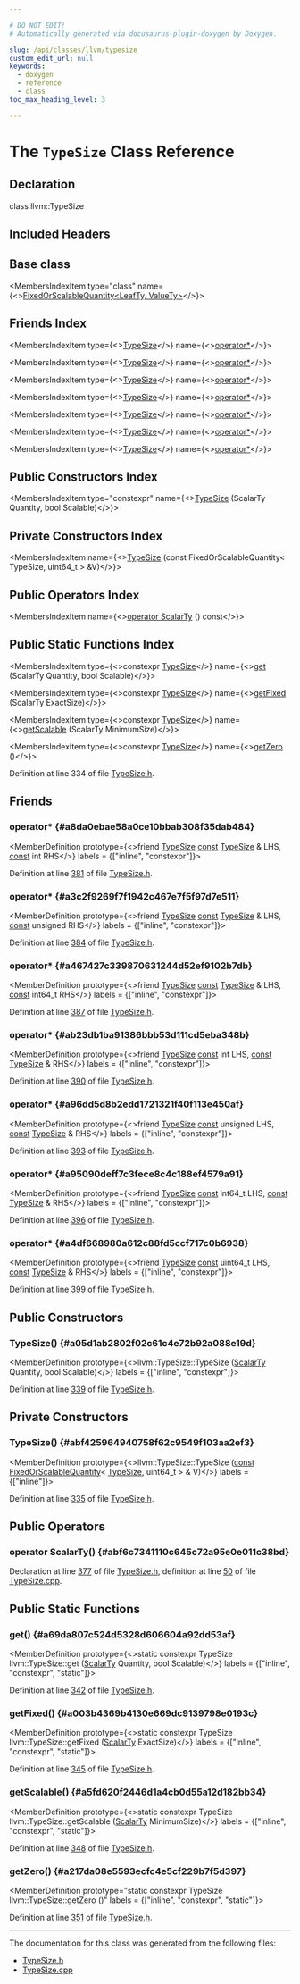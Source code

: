 ```yaml
---

# DO NOT EDIT!
# Automatically generated via docusaurus-plugin-doxygen by Doxygen.

slug: /api/classes/llvm/typesize
custom_edit_url: null
keywords:
  - doxygen
  - reference
  - class
toc_max_heading_level: 3

---
```





# The `TypeSize` Class Reference

<DoxygenPage pluginConfig={pluginConfig}>



## Declaration

<CodeBlock>class llvm::TypeSize</CodeBlock>

## Included Headers

<IncludesList>
<IncludesListItem
  filePath="llvm/Support/TypeSize.h"
  permalink="/docs/api/files/include/include/llvm/include/llvm/support/typesize-h"
  isLocal="true" />
</IncludesList>

## Base class

<MembersIndex>

<MembersIndexItem
  type="class"
  name={<><a href="/docs/api/classes/llvm/details/fixedorscalablequantity">FixedOrScalableQuantity&lt;LeafTy, ValueTy&gt;</a></>}>
</MembersIndexItem>

</MembersIndex>

## Friends Index

<MembersIndex>

<MembersIndexItem
  type={<><a href="/docs/api/classes/llvm/typesize">TypeSize</a></>}
  name={<><a href="#a8da0ebae58a0ce10bbab308f35dab484">operator&#42;</a></>}>
</MembersIndexItem>

<MembersIndexItem
  type={<><a href="/docs/api/classes/llvm/typesize">TypeSize</a></>}
  name={<><a href="#a3c2f9269f7f1942c467e7f5f97d7e511">operator&#42;</a></>}>
</MembersIndexItem>

<MembersIndexItem
  type={<><a href="/docs/api/classes/llvm/typesize">TypeSize</a></>}
  name={<><a href="#a467427c339870631244d52ef9102b7db">operator&#42;</a></>}>
</MembersIndexItem>

<MembersIndexItem
  type={<><a href="/docs/api/classes/llvm/typesize">TypeSize</a></>}
  name={<><a href="#ab23db1ba91386bbb53d111cd5eba348b">operator&#42;</a></>}>
</MembersIndexItem>

<MembersIndexItem
  type={<><a href="/docs/api/classes/llvm/typesize">TypeSize</a></>}
  name={<><a href="#a96dd5d8b2edd1721321f40f113e450af">operator&#42;</a></>}>
</MembersIndexItem>

<MembersIndexItem
  type={<><a href="/docs/api/classes/llvm/typesize">TypeSize</a></>}
  name={<><a href="#a95090deff7c3fece8c4c188ef4579a91">operator&#42;</a></>}>
</MembersIndexItem>

<MembersIndexItem
  type={<><a href="/docs/api/classes/llvm/typesize">TypeSize</a></>}
  name={<><a href="#a4df668980a612c88fd5ccf717c0b6938">operator&#42;</a></>}>
</MembersIndexItem>

</MembersIndex>

## Public Constructors Index

<MembersIndex>

<MembersIndexItem
  type="constexpr"
  name={<><a href="#a05d1ab2802f02c61c4e72b92a088e19d">TypeSize</a> (ScalarTy Quantity, bool Scalable)</>}>
</MembersIndexItem>

</MembersIndex>

## Private Constructors Index

<MembersIndex>

<MembersIndexItem
  name={<><a href="#abf425964940758f62c9549f103aa2ef3">TypeSize</a> (const FixedOrScalableQuantity&lt; TypeSize, uint64&#95;t &gt; &amp;V)</>}>
</MembersIndexItem>

</MembersIndex>

## Public Operators Index

<MembersIndex>

<MembersIndexItem
  name={<><a href="#abf6c7341110c645c72a95e0e011c38bd">operator ScalarTy</a> () const</>}>
</MembersIndexItem>

</MembersIndex>

## Public Static Functions Index

<MembersIndex>

<MembersIndexItem
  type={<>constexpr <a href="/docs/api/classes/llvm/typesize">TypeSize</a></>}
  name={<><a href="#a69da807c524d5328d606604a92dd53af">get</a> (ScalarTy Quantity, bool Scalable)</>}>
</MembersIndexItem>

<MembersIndexItem
  type={<>constexpr <a href="/docs/api/classes/llvm/typesize">TypeSize</a></>}
  name={<><a href="#a003b4369b4130e669dc9139798e0193c">getFixed</a> (ScalarTy ExactSize)</>}>
</MembersIndexItem>

<MembersIndexItem
  type={<>constexpr <a href="/docs/api/classes/llvm/typesize">TypeSize</a></>}
  name={<><a href="#a5fd620f2446d1a4cb0d55a12d182bb34">getScalable</a> (ScalarTy MinimumSize)</>}>
</MembersIndexItem>

<MembersIndexItem
  type={<>constexpr <a href="/docs/api/classes/llvm/typesize">TypeSize</a></>}
  name={<><a href="#a217da08e5593ecfc4e5cf229b7f5d397">getZero</a> ()</>}>
</MembersIndexItem>

</MembersIndex>


Definition at line 334 of file <a href="/docs/api/files/include/include/llvm/include/llvm/support/typesize-h">TypeSize.h</a>.

<SectionDefinition>

## Friends

### operator&#42; {#a8da0ebae58a0ce10bbab308f35dab484}

<MemberDefinition
  prototype={<>friend <a href="/docs/api/classes/llvm/typesize">TypeSize</a> <a href="/docs/api/files/lib/lib/target/lib/target/aarch64/aarch64promoteconstant-cpp/#a90f8350fecae261c25be85d38b451bff">const</a> <a href="/docs/api/classes/llvm/typesize">TypeSize</a> &amp; LHS, <a href="/docs/api/files/lib/lib/target/lib/target/aarch64/aarch64promoteconstant-cpp/#a90f8350fecae261c25be85d38b451bff">const</a> int RHS</>}
  labels = {["inline", "constexpr"]}>

Definition at line <a href="/docs/api/files/include/include/llvm/include/llvm/support/typesize-h/#l00381">381</a> of file <a href="/docs/api/files/include/include/llvm/include/llvm/support/typesize-h">TypeSize.h</a>.
</MemberDefinition>

### operator&#42; {#a3c2f9269f7f1942c467e7f5f97d7e511}

<MemberDefinition
  prototype={<>friend <a href="/docs/api/classes/llvm/typesize">TypeSize</a> <a href="/docs/api/files/lib/lib/target/lib/target/aarch64/aarch64promoteconstant-cpp/#a90f8350fecae261c25be85d38b451bff">const</a> <a href="/docs/api/classes/llvm/typesize">TypeSize</a> &amp; LHS, <a href="/docs/api/files/lib/lib/target/lib/target/aarch64/aarch64promoteconstant-cpp/#a90f8350fecae261c25be85d38b451bff">const</a> unsigned RHS</>}
  labels = {["inline", "constexpr"]}>

Definition at line <a href="/docs/api/files/include/include/llvm/include/llvm/support/typesize-h/#l00384">384</a> of file <a href="/docs/api/files/include/include/llvm/include/llvm/support/typesize-h">TypeSize.h</a>.
</MemberDefinition>

### operator&#42; {#a467427c339870631244d52ef9102b7db}

<MemberDefinition
  prototype={<>friend <a href="/docs/api/classes/llvm/typesize">TypeSize</a> <a href="/docs/api/files/lib/lib/target/lib/target/aarch64/aarch64promoteconstant-cpp/#a90f8350fecae261c25be85d38b451bff">const</a> <a href="/docs/api/classes/llvm/typesize">TypeSize</a> &amp; LHS, <a href="/docs/api/files/lib/lib/target/lib/target/aarch64/aarch64promoteconstant-cpp/#a90f8350fecae261c25be85d38b451bff">const</a> int64&#95;t RHS</>}
  labels = {["inline", "constexpr"]}>

Definition at line <a href="/docs/api/files/include/include/llvm/include/llvm/support/typesize-h/#l00387">387</a> of file <a href="/docs/api/files/include/include/llvm/include/llvm/support/typesize-h">TypeSize.h</a>.
</MemberDefinition>

### operator&#42; {#ab23db1ba91386bbb53d111cd5eba348b}

<MemberDefinition
  prototype={<>friend <a href="/docs/api/classes/llvm/typesize">TypeSize</a> <a href="/docs/api/files/lib/lib/target/lib/target/aarch64/aarch64promoteconstant-cpp/#a90f8350fecae261c25be85d38b451bff">const</a> int LHS, <a href="/docs/api/files/lib/lib/target/lib/target/aarch64/aarch64promoteconstant-cpp/#a90f8350fecae261c25be85d38b451bff">const</a> <a href="/docs/api/classes/llvm/typesize">TypeSize</a> &amp; RHS</>}
  labels = {["inline", "constexpr"]}>

Definition at line <a href="/docs/api/files/include/include/llvm/include/llvm/support/typesize-h/#l00390">390</a> of file <a href="/docs/api/files/include/include/llvm/include/llvm/support/typesize-h">TypeSize.h</a>.
</MemberDefinition>

### operator&#42; {#a96dd5d8b2edd1721321f40f113e450af}

<MemberDefinition
  prototype={<>friend <a href="/docs/api/classes/llvm/typesize">TypeSize</a> <a href="/docs/api/files/lib/lib/target/lib/target/aarch64/aarch64promoteconstant-cpp/#a90f8350fecae261c25be85d38b451bff">const</a> unsigned LHS, <a href="/docs/api/files/lib/lib/target/lib/target/aarch64/aarch64promoteconstant-cpp/#a90f8350fecae261c25be85d38b451bff">const</a> <a href="/docs/api/classes/llvm/typesize">TypeSize</a> &amp; RHS</>}
  labels = {["inline", "constexpr"]}>

Definition at line <a href="/docs/api/files/include/include/llvm/include/llvm/support/typesize-h/#l00393">393</a> of file <a href="/docs/api/files/include/include/llvm/include/llvm/support/typesize-h">TypeSize.h</a>.
</MemberDefinition>

### operator&#42; {#a95090deff7c3fece8c4c188ef4579a91}

<MemberDefinition
  prototype={<>friend <a href="/docs/api/classes/llvm/typesize">TypeSize</a> <a href="/docs/api/files/lib/lib/target/lib/target/aarch64/aarch64promoteconstant-cpp/#a90f8350fecae261c25be85d38b451bff">const</a> int64&#95;t LHS, <a href="/docs/api/files/lib/lib/target/lib/target/aarch64/aarch64promoteconstant-cpp/#a90f8350fecae261c25be85d38b451bff">const</a> <a href="/docs/api/classes/llvm/typesize">TypeSize</a> &amp; RHS</>}
  labels = {["inline", "constexpr"]}>

Definition at line <a href="/docs/api/files/include/include/llvm/include/llvm/support/typesize-h/#l00396">396</a> of file <a href="/docs/api/files/include/include/llvm/include/llvm/support/typesize-h">TypeSize.h</a>.
</MemberDefinition>

### operator&#42; {#a4df668980a612c88fd5ccf717c0b6938}

<MemberDefinition
  prototype={<>friend <a href="/docs/api/classes/llvm/typesize">TypeSize</a> <a href="/docs/api/files/lib/lib/target/lib/target/aarch64/aarch64promoteconstant-cpp/#a90f8350fecae261c25be85d38b451bff">const</a> uint64&#95;t LHS, <a href="/docs/api/files/lib/lib/target/lib/target/aarch64/aarch64promoteconstant-cpp/#a90f8350fecae261c25be85d38b451bff">const</a> <a href="/docs/api/classes/llvm/typesize">TypeSize</a> &amp; RHS</>}
  labels = {["inline", "constexpr"]}>

Definition at line <a href="/docs/api/files/include/include/llvm/include/llvm/support/typesize-h/#l00399">399</a> of file <a href="/docs/api/files/include/include/llvm/include/llvm/support/typesize-h">TypeSize.h</a>.
</MemberDefinition>

</SectionDefinition>

<SectionDefinition>

## Public Constructors

### TypeSize() {#a05d1ab2802f02c61c4e72b92a088e19d}

<MemberDefinition
  prototype={<>llvm::TypeSize::TypeSize (<a href="/docs/api/classes/llvm/details/fixedorscalablequantity/#acedfd762498bd93768c82e145023a2e9">ScalarTy</a> Quantity, bool Scalable)</>}
  labels = {["inline", "constexpr"]}>

Definition at line <a href="/docs/api/files/include/include/llvm/include/llvm/support/typesize-h/#l00339">339</a> of file <a href="/docs/api/files/include/include/llvm/include/llvm/support/typesize-h">TypeSize.h</a>.
</MemberDefinition>

</SectionDefinition>

<SectionDefinition>

## Private Constructors

### TypeSize() {#abf425964940758f62c9549f103aa2ef3}

<MemberDefinition
  prototype={<>llvm::TypeSize::TypeSize (<a href="/docs/api/files/lib/lib/target/lib/target/aarch64/aarch64promoteconstant-cpp/#a90f8350fecae261c25be85d38b451bff">const</a> <a href="/docs/api/classes/llvm/details/fixedorscalablequantity/#a57beba2321012fb9cb702573f26fefff">FixedOrScalableQuantity</a>&lt; <a href="/docs/api/classes/llvm/typesize">TypeSize</a>, uint64&#95;t &gt; &amp; V)</>}
  labels = {["inline"]}>

Definition at line <a href="/docs/api/files/include/include/llvm/include/llvm/support/typesize-h/#l00335">335</a> of file <a href="/docs/api/files/include/include/llvm/include/llvm/support/typesize-h">TypeSize.h</a>.
</MemberDefinition>

</SectionDefinition>

<SectionDefinition>

## Public Operators

### operator ScalarTy() {#abf6c7341110c645c72a95e0e011c38bd}

<MemberDefinition
  prototype="TypeSize::operator TypeSize::ScalarTy () const">

Declaration at line <a href="/docs/api/files/include/include/llvm/include/llvm/support/typesize-h/#l00377">377</a> of file <a href="/docs/api/files/include/include/llvm/include/llvm/support/typesize-h">TypeSize.h</a>, definition at line <a href="/docs/api/files/lib/lib/support/typesize-cpp/#l00050">50</a> of file <a href="/docs/api/files/lib/lib/support/typesize-cpp">TypeSize.cpp</a>.
</MemberDefinition>

</SectionDefinition>

<SectionDefinition>

## Public Static Functions

### get() {#a69da807c524d5328d606604a92dd53af}

<MemberDefinition
  prototype={<>static constexpr TypeSize llvm::TypeSize::get (<a href="/docs/api/classes/llvm/details/fixedorscalablequantity/#acedfd762498bd93768c82e145023a2e9">ScalarTy</a> Quantity, bool Scalable)</>}
  labels = {["inline", "constexpr", "static"]}>

Definition at line <a href="/docs/api/files/include/include/llvm/include/llvm/support/typesize-h/#l00342">342</a> of file <a href="/docs/api/files/include/include/llvm/include/llvm/support/typesize-h">TypeSize.h</a>.
</MemberDefinition>

### getFixed() {#a003b4369b4130e669dc9139798e0193c}

<MemberDefinition
  prototype={<>static constexpr TypeSize llvm::TypeSize::getFixed (<a href="/docs/api/classes/llvm/details/fixedorscalablequantity/#acedfd762498bd93768c82e145023a2e9">ScalarTy</a> ExactSize)</>}
  labels = {["inline", "constexpr", "static"]}>

Definition at line <a href="/docs/api/files/include/include/llvm/include/llvm/support/typesize-h/#l00345">345</a> of file <a href="/docs/api/files/include/include/llvm/include/llvm/support/typesize-h">TypeSize.h</a>.
</MemberDefinition>

### getScalable() {#a5fd620f2446d1a4cb0d55a12d182bb34}

<MemberDefinition
  prototype={<>static constexpr TypeSize llvm::TypeSize::getScalable (<a href="/docs/api/classes/llvm/details/fixedorscalablequantity/#acedfd762498bd93768c82e145023a2e9">ScalarTy</a> MinimumSize)</>}
  labels = {["inline", "constexpr", "static"]}>

Definition at line <a href="/docs/api/files/include/include/llvm/include/llvm/support/typesize-h/#l00348">348</a> of file <a href="/docs/api/files/include/include/llvm/include/llvm/support/typesize-h">TypeSize.h</a>.
</MemberDefinition>

### getZero() {#a217da08e5593ecfc4e5cf229b7f5d397}

<MemberDefinition
  prototype="static constexpr TypeSize llvm::TypeSize::getZero ()"
  labels = {["inline", "constexpr", "static"]}>

Definition at line <a href="/docs/api/files/include/include/llvm/include/llvm/support/typesize-h/#l00351">351</a> of file <a href="/docs/api/files/include/include/llvm/include/llvm/support/typesize-h">TypeSize.h</a>.
</MemberDefinition>

</SectionDefinition>

<hr/>

The documentation for this class was generated from the following files:

<ul>
<li><a href="/docs/api/files/include/include/llvm/include/llvm/support/typesize-h">TypeSize.h</a></li>
<li><a href="/docs/api/files/lib/lib/support/typesize-cpp">TypeSize.cpp</a></li>
</ul>

</DoxygenPage>

